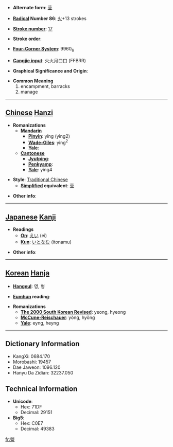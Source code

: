 * '''Alternate form''': [[营]]

* '''[[Wiktionary:Chinese radical index| Radical]] Number 86''': [[Wiktionary:Chinese radical index 火|火]]+13 strokes

* '''[[Wiktionary:Chinese total strokes index|Stroke number]]''': [[Wiktionary:Chinese total strokes index 17|17]]

* '''Stroke order''': 

* '''[[Wiktionary:Chinese four corner index|Four-Corner System]]''': 9960<sub>6</sub>

* '''[[Wiktionary:Chinese Cangjie index|Cangjie input]]''': 火火月口口 (FFBRR)

* '''Graphical Significance and Origin''': 

* '''Common Meaning'''
*#encampment, barracks
*# manage


----

== [[Chinese]] [[Hanzi]] ==

* '''Romanizations'''
** '''[[Mandarin]]'''
*** '''[[Pinyin]]''': yíng (ying2)
*** '''[[Wade-Giles]]''': ying<sup>2</sup>
*** '''[[Yale]]''': 
** '''[[Cantonese]]'''
*** '''[[Jyutping]]''':
*** '''[[Penkyamp]]''': 
*** '''[[Yale]]''': ying4

* '''Style''': [[Traditional Chinese]] 
** '''[[Simplified Chinese|Simplified]] equivalent''': [[营]]

* '''Other info''': 

----

== [[Japanese]] [[Kanji]] ==

* '''Readings'''
** '''[[On]]''': [[えい]] (ei)
** '''[[Kun]]''': [[いとなむ]] (itonamu)

* '''Other info''':  

----

== [[Korean]] [[Hanja]] ==

* '''[[Hangeul]]''': 영, 형

* '''[[Eumhun]] reading''': 

* '''Romanizations'''
** '''[[The 2000 South Korean Revised Romanization|The 2000 South Korean Revised]]''': yeong, hyeong
** '''[[McCune-Reischauer]]''': yŏng, hyŏng
** '''[[Yale]]''': eyng, heyng

----

== Dictionary Information ==

* KangXi: 0684.170
* Morobashi: 19457
* Dae Jaweon: 1096.120
* Hanyu Da Zidian: 32237.050

== Technical Information ==

* '''Unicode''':
** Hex: 71DF
** Decimal: 29151
* '''Big5''':
** Hex: C0E7
** Decimal: 49383

[[fr:營]]